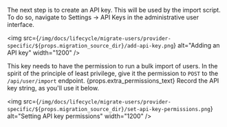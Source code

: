 
The next step is to create an API key. This will be used by the import script. To do so, navigate to <Breadcrumb>Settings -> API Keys</Breadcrumb> in the administrative user interface.

<img src={`/img/docs/lifecycle/migrate-users/provider-specific/${props.migration_source_dir}/add-api-key.png`} alt="Adding an API key" width="1200" />

This key needs to have the permission to run a bulk import of users. In the spirit of the principle of least privilege, give it the permission to `POST` to the `/api/user/import` endpoint. {props.extra_permissions_text} Record the API key string, as you'll use it below.

<img src={`/img/docs/lifecycle/migrate-users/provider-specific/${props.migration_source_dir}/set-api-key-permissions.png`} alt="Setting API key permissions" width="1200" />

